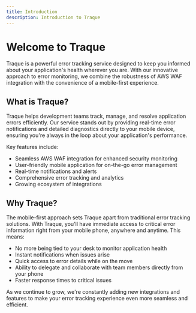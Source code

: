 ```yaml
---
title: Introduction
description: Introduction to Traque
---
```


# Welcome to Traque

Traque is a powerful error tracking service designed to keep you informed about your application's health wherever you are. With our innovative approach to error monitoring, we combine the robustness of AWS WAF integration with the convenience of a mobile-first experience.

## What is Traque?

Traque helps development teams track, manage, and resolve application errors efficiently. Our service stands out by providing real-time error notifications and detailed diagnostics directly to your mobile device, ensuring you're always in the loop about your application's performance.

Key features include:

- Seamless AWS WAF integration for enhanced security monitoring
- User-friendly mobile application for on-the-go error management
- Real-time notifications and alerts
- Comprehensive error tracking and analytics
- Growing ecosystem of integrations

## Why Traque?

The mobile-first approach sets Traque apart from traditional error tracking solutions. With Traque, you'll have immediate access to critical error information right from your mobile phone, anywhere and anytime. This means:

- No more being tied to your desk to monitor application health
- Instant notifications when issues arise
- Quick access to error details while on the move
- Ability to delegate and collaborate with team members directly from your phone
- Faster response times to critical issues

As we continue to grow, we're constantly adding new integrations and features to make your error tracking experience even more seamless and efficient.
